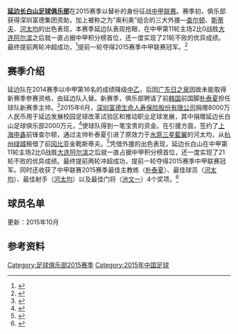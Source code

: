 {{Infobox football club season
  | club               = [[延边长白山足球俱乐部|延边长白山足球俱乐部]]
  | season             = 2015
  | image              = [[File:Yanbian_Changbaishan_FC_logo.jpg|150px]]
  | stadium            = [[延吉市人民体育场|延吉市人民体育场]]
  | chairman           = {{flagicon|CHN}} 朴成雄
  | chrtitle           = 总经理
  | manager            = {{flagicon|KOR}} [[朴泰夏|朴泰夏]]
  | league             = [[2015年中国足球甲级联赛|中甲联赛]]
  | league result      = '''冠军'''
  | cup1               = [[2015年中国足协杯|中国足协杯]]
  | cup1 result        = 第三轮
  | league topscorer   = {{flagicon|KOR}} [[河太均|河太均]] (26球)
  | season topscorer   = 
  | highest attendance =
  | lowest attendance  =
  | average attendance = 
  | shirtsupplier      = 
  | shirtsponsors      =    
  | prevseason         = [[延边长白山足球俱乐部2014赛季|2014]]
  | nextseason         = [[延边富德足球俱乐部2016赛季|2016]]
  |pattern_la1=|pattern_b1=|pattern_ra1=|
  |leftarm1=FF3300|body1=FF3300|rightarm1=FF3300|shorts1=000000|socks1=FF3300|
  |pattern_la2=|pattern_b2=|pattern_ra2=|
  |leftarm2=FFFFFF|body2=FFFFFF|rightarm2=FFFFFF|shorts2=FF3300|socks2=FFFFFF|
}}
'''[[延边长白山足球俱乐部|延边长白山足球俱乐部]]'''在2015赛季以替补的身份征战[[2015年中国足球甲级联赛|中甲联赛]]。赛季初，俱乐部获得深圳富德集团资助，加上被称之为“奥利奥”组合的三大外援—[[雅伊尔顿·帕拉伊巴|查尔顿]]、[[布巴卡尔·斯蒂夫|斯蒂夫]]、[[河太均|河太均]]的出色表现，本赛季延边队表现抢眼，在中甲第11轮主场2比0战胜[[大连阿尔滨足球俱乐部|大连阿尔滨]]之后就一直占据中甲积分榜首位，还一度实现了21轮不败的优异成绩。最终提前两轮冲超成功，<ref>{{cite web | language = zh-cn | publisher = 新文化网 | title = 延边长白山冲超 为啥创造了中国足球的奇迹 | url = http://news.xwh.cn/2015/1019/348906.shtml | date = 2015-10-19 | accessdate = 2015-10-31 | archive-url = https://web.archive.org/web/20160527084326/http://news.xwh.cn/2015/1019/348906.shtml | archive-date = 2016-05-27 | dead-url = yes }}</ref>提前一轮夺得2015赛季中甲联赛冠军。<ref>{{cite web| language =zh-cn| publisher =搜狐体育| title =综述-延边提前1轮夺冠 理工留保级悬念联盛降级| url =http://sports.sohu.com/20151024/n424062662.shtml| date =2015-10-24| accessdate =2015-10-31| archive-date =2017-06-13| archive-url =https://web.archive.org/web/20170613204209/http://sports.sohu.com/20151024/n424062662.shtml}}</ref>
==赛季介绍==
延边队在2014赛季以中甲第16名的成绩降级[[中乙|中乙]]，后因[[广东日之泉|广东日之泉]]因故未能取得新赛季参赛资格，由延边队入替。新赛季，俱乐部聘请了前[[韩国|韩国]]前国脚[[朴泰夏|朴泰夏]]担任球队新赛季主帅。<ref>{{cite web| language =zh-cn| publisher =新浪体育| title =延边长白山官方宣布韩国前国脚朴泰夏成为球队主帅| url =http://sports.sina.com.cn/b/2014-12-05/16247436423.shtml| date =2014-12-05| accessdate =2015-10-31| archive-date =2017-04-21| archive-url =https://web.archive.org/web/20170421032728/http://sports.sina.com.cn/b/2014-12-05/16247436423.shtml| dead-url =no}}</ref>2015年6月，[[深圳富德生命人寿保险股份有限公司|深圳富德生命人寿保险股份有限公司]]捐赠8000万人民币用于延边发展校园足球改革试验区和推动职业足球发展，其中捐赠延边长白山足球俱乐部2000万元，<ref>{{cite web | language = zh-cn | publisher =新华网 | title =吉林延边足球获深圳富德集团８０００万元赞助| url =http://news.xinhuanet.com/sports/2015-06/25/c_127951088.htm| date = 2015-06-25 | accessdate =2015-10-31}}</ref>使球队得到一笔宝贵的资金。在引援方面，签约了[[上海申鑫|上海申鑫]]前锋查尔顿，通过主帅朴泰夏引进了原效力于[[水原三星藍翼|水原三星藍翼]]的河太均，从[[杭州绿城|杭州绿城]]租借了前[[冈比亚|冈比亚]]金靴斯蒂夫。<ref>{{cite web| language =zh-cn| publisher =网易体育| title =延边长白山中甲逆袭的密码：主帅靠谱 引援成功| url =http://sports.163.com/15/0701/17/ATF3BIDG00051C89.html| date =2015-07-01| accessdate =2015-10-31}}{{Dead link|date=2019年12月 |bot=InternetArchiveBot |fix-attempted=yes }}</ref>凭借外援的出色表现，延边长白山在中甲第11轮主场2比0战胜[[大连阿尔滨|大连阿尔滨]]之后就一直占据中甲积分榜首位，还一度实现了21轮不败的优异成绩。最终提前两轮冲超成功，提前一轮夺得2015赛季中甲联赛冠军。同时还收获了中甲联赛2015赛季最佳主教练（[[朴泰夏|朴泰夏]]）、最佳球员（[[河太均|河太均]]）、最佳射手（[[河太均|河太均]]）以及最佳门将（[[池文一|池文一]]）4个奖项。<ref>{{cite web | language = zh-cn | publisher =网易体育 | title =中甲颁奖礼:延边成最大赢家 河太均获金靴+MVP| url =http://sports.163.com/15/1103/19/B7H7Q47300051C8L.html#p=B68K22K74FFD0005| date = 2015-11-03 | accessdate =2015-11-04}}</ref>

==球员名单==
更新：2015年10月
{{Fs start}}
{{Fs player|no=1|nat=China|name=[[尹光_(足球运动员)|尹光]]|pos=GK}}
{{Fs player|no=2|nat=China|name=[[李浩杰|李浩杰]]|pos=MF}}
{{Fs player|no=3|nat=China|name=[[韩光华|韩光华]]|pos=DF }}
{{Fs player|no=4|nat=China|name=[[赵铭_(足球运动员)|赵铭]]|pos=DF }}
{{Fs player|no=5|nat=China|name=[[陈晓_(足球运动员)|陈晓]]|pos=DF}}
{{Fs player|no=6|nat=China|name=[[李勋_(1992年)|李勋]]|pos=FW}}
{{Fs player|no=7|nat=China|name=[[高万国|高万国]]|pos=FW }}
{{Fs player|no=8|nat=China|name=[[李浩_(中国足球运动员)|李浩]]|pos=MF}}
{{Fs player|no=9|nat=Gambia|name=[[布巴卡尔·斯蒂夫|布巴卡尔·斯蒂夫]]|pos=MF }} 
{{Fs player|no=10|nat= BRA |name=[[雅伊尔顿·帕拉伊巴|查尔顿]]|pos=FW }} 
{{Fs player|no=11|nat=China|name=[[李成林|李成林]]|pos=FW}}
{{Fs player|no=12|nat=China|name=[[姜洪权|姜洪权]]|pos=DF }}
{{Fs player|no=13|nat=China|name=[[金波_(足球运动员)|金波]]|pos=FW}}
{{Fs player|no=14|nat=China|name=[[王志鹏|王志鹏]]|pos=MF }}
{{Fs player|no=15|nat=China|name=[[金弘宇|金弘宇]]|pos=DF}}
{{Fs mid}}
{{Fs player|no=16|nat=China|name=[[吴永春_(足球运动员)|吴永春]]|pos=FW}}
{{Fs player|no=17|nat=China|name=[[朴世豪|朴世豪]]|pos=DF}}
{{Fs player|no=18|nat=South Korea|name=[[河太均|河太均]]|pos=FW}}
{{Fs player|no=20|nat=China|name=[[崔民|崔民]]|pos=DF}}
{{Fs player|no=21|nat=China|name=[[金贤_(足球运动员)|金贤]]|pos=DF}}
{{Fs player|no=22|nat=China|name=[[池文一|池文一]]|pos=GK}}
{{Fs player|no=23|nat=China|name=[[裴育文|裴育文]]|pos=DF }}
{{Fs player|no=25|nat=China|name=[[艾合买江·艾克拜尔|艾合买江·艾克拜尔]]|pos=MF }} 
{{Fs player|no=26|nat=China|name=[[文学_(足球运动员)|文学]]|pos=MF}}
{{Fs player|no=29|nat=China|name=[[高闯|高闯]]|pos=GK}}
{{Fs player|no=30|nat=China|name=[[王猛_(足球运动员)|王猛]]|pos=DF }}
{{Fs player|no=32|nat=China|name=[[沈烽|沈烽]]|pos=MF }}
{{Fs player|no=33|nat=China|name=[[孙君_(足球运动员)|孙君]]|pos=FW}}
{{Fs player|no=42|nat=China|name=[[尹昌吉|尹昌吉]]|pos=DF}}
{{Fs end}}

==参考资料==
{{reflist}}

{{2015年中国足球}}

[[Category:足球俱乐部2015赛季|Category:足球俱乐部2015赛季]]
[[Category:2015年中国足球|Category:2015年中国足球]]